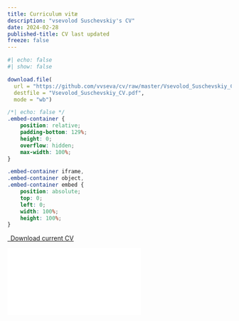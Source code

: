 ```yaml
---
title: Curriculum vitæ
description: "vsevolod Suschevskiy's CV"
date: 2024-02-28
published-title: CV last updated
freeze: false
---
```


```r
#| echo: false
#| show: false

download.file(
  url = "https://github.com/vvseva/cv/raw/master/Vsevolod_Suschevskiy_CV.pdf", 
  destfile = "Vsevolod_Suschevskiy_CV.pdf",
  mode = "wb")
```

```css
/*| echo: false */
.embed-container { 
    position: relative;
    padding-bottom: 129%;
    height: 0;
    overflow: hidden;
    max-width: 100%;
}

.embed-container iframe,
.embed-container object,
.embed-container embed {
    position: absolute;
    top: 0;
    left: 0;
    width: 100%;
    height: 100%;
}
```

```{=html}
<p class="text-center">
  <a class="btn btn-primary" 
  href="Vsevolod_Suschevskiy_CV.pdf" target="_blank">
    <i class="fa-solid fa-file-arrow-down"></i>&ensp;Download current CV
  </a>
</p>

<div class="embed-container">
  <iframe src="Vsevolod_Suschevskiy_CV.pdf" style="border: 0.5px"></iframe>
</div>
```
